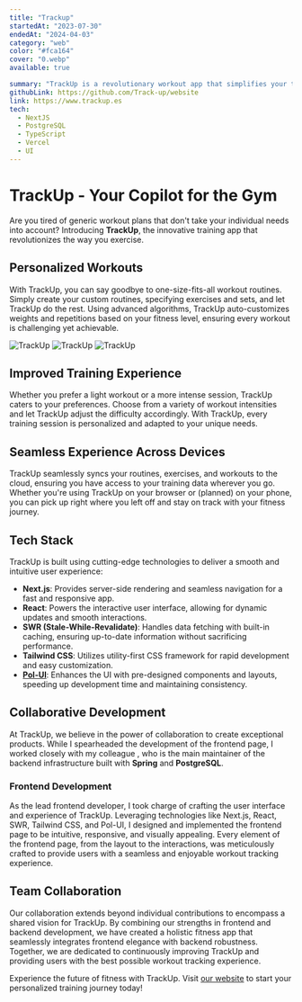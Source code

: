 ```yaml
---
title: "Trackup"
startedAt: "2023-07-30"
endedAt: "2024-04-03"
category: "web"
color: "#fca164"
cover: "0.webp"
available: true

summary: "TrackUp is a revolutionary workout app that simplifies your training regimen by dynamically customizing routines based on your fitness level. "
githubLink: https://github.com/Track-up/website
link: https://www.trackup.es
tech: 
  - NextJS
  - PostgreSQL
  - TypeScript
  - Vercel
  - UI
---
```


# TrackUp - Your Copilot for the Gym

Are you tired of generic workout plans that don't take your individual needs into account? Introducing **TrackUp**, the innovative training app that revolutionizes the way you exercise.

## Personalized Workouts

With TrackUp, you can say goodbye to one-size-fits-all workout routines. Simply create your custom routines, specifying exercises and sets, and let TrackUp do the rest. Using advanced algorithms, TrackUp auto-customizes weights and repetitions based on your fitness level, ensuring every workout is challenging yet achievable.

<section className="flex gap-4 flex-col md:flex-row px-5">
    <Image
  src="/media/projects/trackup/1.webp"
  alt="TrackUp"
  width={300}
  height={500}      
  className="h-[500px] rounded-xl object-contain show-first-phone"
  />
    <Image
  src="/media/projects/trackup/2.webp"
  alt="TrackUp"
  width={300}
  height={500}      
  className="h-[500px] rounded-xl object-contain show-second-phone"
  />
   <Image
  src="/media/projects/trackup/3.webp"
  alt="TrackUp"
  width={300}
  height={500}      
  className="h-[500px] rounded-xl object-contain show-third-phone "
  />

</section>

## Improved Training Experience

Whether you prefer a light workout or a more intense session, TrackUp caters to your preferences. Choose from a variety of workout intensities and let TrackUp adjust the difficulty accordingly. With TrackUp, every training session is personalized and adapted to your unique needs.

## Seamless Experience Across Devices

TrackUp seamlessly syncs your routines, exercises, and workouts to the cloud, ensuring you have access to your training data wherever you go. Whether you're using TrackUp on your browser or (planned) on your phone, you can pick up right where you left off and stay on track with your fitness journey.

## Tech Stack

TrackUp is built using cutting-edge technologies to deliver a smooth and intuitive user experience:

- **Next.js**: Provides server-side rendering and seamless navigation for a fast and responsive app.
- **React**: Powers the interactive user interface, allowing for dynamic updates and smooth interactions.
- **SWR (Stale-While-Revalidate)**: Handles data fetching with built-in caching, ensuring up-to-date information without sacrificing performance.
- **Tailwind CSS**: Utilizes utility-first CSS framework for rapid development and easy customization.
- [**Pol-UI**](https://minamiharuto.github.io/projects/polui): Enhances the UI with pre-designed components and layouts, speeding up development time and maintaining consistency.

## Collaborative Development

At TrackUp, we believe in the power of collaboration to create exceptional products. While I spearheaded the development of the frontend page, I worked closely with my colleague <At label='Gerard Martinez' href='https://github.com/GerardM5'/> , who is the main maintainer of the backend infrastructure built with **Spring** and **PostgreSQL**.

### Frontend Development

As the lead frontend developer, I took charge of crafting the user interface and experience of TrackUp. Leveraging technologies like Next.js, React, SWR, Tailwind CSS, and Pol-UI, I designed and implemented the frontend page to be intuitive, responsive, and visually appealing. Every element of the frontend page, from the layout to the interactions, was meticulously crafted to provide users with a seamless and enjoyable workout tracking experience.

## Team Collaboration

Our collaboration extends beyond individual contributions to encompass a shared vision for TrackUp. By combining our strengths in frontend and backend development, we have created a holistic fitness app that seamlessly integrates frontend elegance with backend robustness. Together, we are dedicated to continuously improving TrackUp and providing users with the best possible workout tracking experience.

Experience the future of fitness with TrackUp. Visit [our website](https://www.trackup.es) to start your personalized training journey today!
